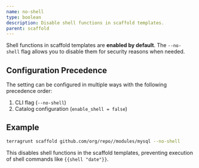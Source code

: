 ```yaml
---
name: no-shell
type: boolean
description: Disable shell functions in scaffold templates.
parent: scaffold
---
```


Shell functions in scaffold templates are **enabled by default**. The `--no-shell` flag allows you to disable them for security reasons when needed.

## Configuration Precedence

The setting can be configured in multiple ways with the following precedence order:

1. CLI flag (`--no-shell`)
2. Catalog configuration (`enable_shell = false`)

## Example

```bash
terragrunt scaffold github.com/org/repo//modules/mysql --no-shell
```

This disables shell functions in the scaffold templates, preventing execution of shell commands like `{{shell "date"}}`. 